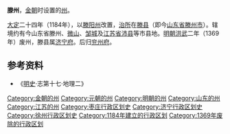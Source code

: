 '''滕州'''，[[金朝|金朝]]时设置的[[州|州]]。

[[大定_(金朝)|大定]]二十四年（1184年），以[[滕阳州|滕阳州]]改置，[[治所|治所]]在[[滕县|滕县]]（即今[[山东省|山东省]][[滕州市|滕州市]]）。辖境约有今山东省滕州、[[微山县|微山]]、[[邹城市|邹城]]及[[江苏省|江苏省]][[沛县|沛县]]等市县地。[[明朝|明朝]][[洪武|洪武]]二年（1369年）废州，滕县属[[济宁府|济宁府]]。后归[[兖州府|兖州府]]。

== 参考资料 ==
*《[[明史|明史]]·志第十七·地理二》

{{金朝行政区划|nocat}}
{{山东行政区划小作品}}
{{DEFAULTSORT:T}}
[[Category:金朝的州|Category:金朝的州]]
[[Category:元朝的州|Category:元朝的州]]
[[Category:明朝的州|Category:明朝的州]]
[[Category:山东的州|Category:山东的州]]
[[Category:江苏的州|Category:江苏的州]]
[[Category:枣庄行政区划史|Category:枣庄行政区划史]]
[[Category:济宁行政区划史|Category:济宁行政区划史]]
[[Category:徐州行政区划史|Category:徐州行政区划史]]
[[Category:1184年建立的行政区划|Category:1184年建立的行政区划]]
[[Category:1369年废除的行政区划|Category:1369年废除的行政区划]]